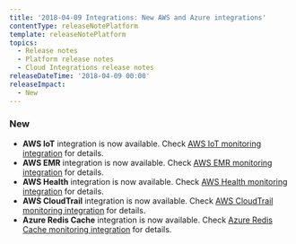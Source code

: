 ```yaml
---
title: '2018-04-09 Integrations: New AWS and Azure integrations'
contentType: releaseNotePlatform
template: releaseNotePlatform
topics:
  - Release notes
  - Platform release notes
  - Cloud Integrations release notes
releaseDateTime: '2018-04-09 00:00'
releaseImpact:
  - New
---
```


### New

* **AWS IoT** integration is now available. Check [AWS IoT monitoring integration](https://docs.newrelic.com/docs/integrations/amazon-integrations/aws-integrations-list/aws-iot-monitoring-integration) for details.
* **AWS EMR** integration is now available. Check [AWS EMR monitoring integration](https://docs.newrelic.com/docs/integrations/amazon-integrations/aws-integrations-list/aws-emr-monitoring-integration) for details.
* **AWS Health** integration is now available. Check [AWS Health monitoring integration](https://docs.newrelic.com/docs/integrations/amazon-integrations/aws-integrations-list/aws-health-monitoring-integration) for details.
* **AWS CloudTrail** integration is now available. Check [AWS CloudTrail monitoring integration](https://docs.newrelic.com/docs/integrations/amazon-integrations/aws-integrations-list/aws-cloudtrail-monitoring-integration) for details.
* **Azure Redis Cache** integration is now available. Check [Azure Redis Cache monitoring integration](https://docs.newrelic.com/docs/integrations/microsoft-azure-integrations/azure-integrations-list/azure-redis-cache-monitoring-integration) for details.
